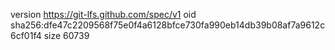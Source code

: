 version https://git-lfs.github.com/spec/v1
oid sha256:dfe47c2209568f75e0f4a6128bfce730fa990eb14db39b08af7a9612c6cf01f4
size 60739
